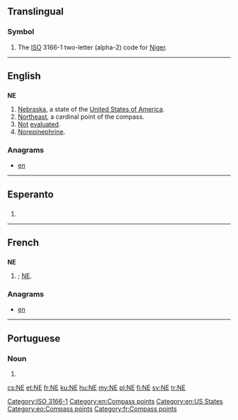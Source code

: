{{also|Appendix:Variations of "ne"}}
==Translingual==

===Symbol===
{{head|mul|symbol}}
# The [[ISO]] 3166-1 two-letter (alpha-2) code for [[Niger]].

[[Category:ISO 3166-1]]
----

==English==

==={{abbreviation-old|en}}===
'''NE'''

# [[Nebraska]], a state of the [[United States of America]].
# [[northeast|Northeast]], a cardinal point of the compass.
# [[not|Not]] [[evaluated]].
# [[norepinephrine|Norepinephrine]].

===Anagrams===
* [[en#English|en]] 

[[Category:en:Compass points]]
[[Category:en:US States]]

----
==Esperanto==

==={{abbreviation-old|eo}}===
{{head|eo|abbreviation}}
# {{abbreviation of|nordeosto||northeast|lang=eo}}

[[Category:eo:Compass points]]
----

==French==

==={{abbreviation-old|fr}}===
'''NE'''

# {{abbreviation of|nord-est|lang=fr|nodot=1}}; [[#English|NE]].

===Anagrams===
* [[en#French|en]]

[[Category:fr:Compass points]]

----

==Portuguese==

===Noun===
{{pt-noun|m|-}}

# {{abbreviation of|nordeste|lang=pt}}

[[cs:NE]]
[[et:NE]]
[[fr:NE]]
[[ku:NE]]
[[hu:NE]]
[[my:NE]]
[[pl:NE]]
[[fi:NE]]
[[sv:NE]]
[[tr:NE]]